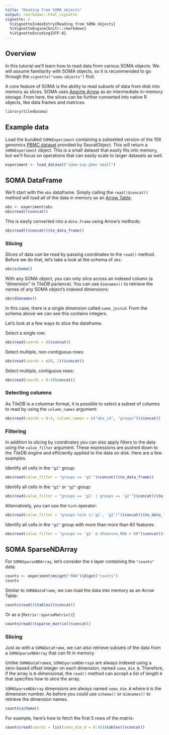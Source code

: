 ```yaml
---
title: "Reading from SOMA objects"
output: rmarkdown::html_vignette
vignette: >
  %\VignetteIndexEntry{Reading from SOMA objects}
  %\VignetteEngine{knitr::rmarkdown}
  %\VignetteEncoding{UTF-8}
---
```


## Overview

In this tutorial we'll learn how to read data from various SOMA objects. We will assume familiarity with SOMA objects, so it is recommended to go through the `vignette("soma-objects")` first.

A core feature of SOMA is the ability to read _subsets_ of data from disk into memory as slices. SOMA uses [Apache Arrow](https://arrow.apache.org/) as an intermediate in-memory storage. From here, the slices can be further converted into native R objects, like data frames and matrices.

```r
library(tiledbsoma)
```

## Example data

Load the bundled `SOMAExperiment` containing a subsetted version of the 10X genomics [PBMC dataset](https://mojaveazure.github.io/seurat-object/reference/pbmc_small.html) provided by SeuratObject. This will return a `SOMAExperiment` object. This is a small dataset that easily fits into memory, but we'll focus on operations that can easily scale to larger datasets as well.

```r
experiment <- load_dataset("soma-exp-pbmc-small")
```

## SOMA DataFrame

We'll start with the `obs` dataframe. Simply calling the `read()$concat()` method will load all of the data in memory as an [Arrow Table](https://arrow.apache.org/docs/r/reference/Table.html).


```r
obs <- experiment$obs
obs$read()$concat()
```

This is easily converted into a `data.frame` using Arrow's methods:

```r
obs$read()$concat()$to_data_frame()
```

### Slicing

Slices of data can be read by passing coordinates to the `read()` method. Before we do that, let's take a look at the schema of `obs`:

```r
obs$schema()
```

With any SOMA object, you can only slice across an indexed column (a "dimension" in TileDB parlance). You can use `dimnames()` to retrieve the names of any SOMA object's indexed dimensions:

```r
obs$dimnames()
```

In this case, there is a single dimension called `soma_joinid`. From the schema above we can see this contains integers.

Let's look at a few ways to slice the dataframe.

Select a single row:

```r
obs$read(coords = 0)$concat()
```

Select multiple, non-contiguous rows:

```r
obs$read(coords = c(0, 2))$concat()
```

Select multiple, contiguous rows:

```r
obs$read(coords = 0:4)$concat()
```

### Selecting columns

As TileDB is a columnar format, it is possible to select a subset of columns to read by using the `column_names` argument:

```r
obs$read(coords = 0:4, column_names = c("obs_id", "groups"))$concat()
```

### Filtering

In addition to slicing by coordinates you can also apply filters to the data using the `value_filter` argument. These expressions are pushed down to the TileDB engine and efficiently applied to the data on disk. Here are a few examples.

Identify all cells in the `"g1"` group:

```r
obs$read(value_filter = "groups == 'g1'")$concat()$to_data_frame()
```

Identify all cells in the `"g1"` or `"g2"` group:

```r
obs$read(value_filter = "groups == 'g1' | groups == 'g2'")$concat()$to_data_frame()
```

Altenratively, you can use the `%in%` operator:

```r
obs$read(value_filter = "groups %in% c('g1', 'g2')")$concat()$to_data_frame()
```

Identify all cells in the `"g1"` group with more than more than 60 features:

```r
obs$read(value_filter = "groups == 'g1' & nFeature_RNA > 60")$concat()$to_data_frame()
```

## SOMA SparseNDArray

For `SOMASparseNDArray`, let's consider the `X` layer containing the `"counts"` data:

```r
counts <- experiment$ms$get("RNA")$X$get("counts")
counts
```

Similar to `SOMADataFrame`, we can load the data into memory as an Arrow Table:

```r
counts$read()$tables()$concat()
```

Or as a [`Matrix::sparseMatrix()`]:

```r
counts$read()$sparse_matrix()$concat()
```

### Slicing

Just as with a `SOMADataFrame`, we can also retrieve subsets of the data from a `SOMASparseNDArray` that can fit in memory.

Unlike `SOMADataFrame`s, `SOMASparseNDArray`s are always indexed using a zero-based offset integer on each dimension, named `soma_dim_N`. Therefore, if the array is `N`-dimensional, the `read()` method can accept a list of length `N` that specifies how to slice the array.

`SOMASparseNDArray` dimensions are always named `soma_dim_N` where `N` is the dimension number. As before you could use `schema()` or `dimnames()` to retrieve the dimension names.

```r
counts$schema()
```

For example, here's how to fetch the first 5 rows of the matrix:

```r
counts$read(coords = list(soma_dim_0 = 0:4))$tables()$concat()
```
